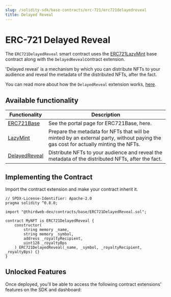 ---
slug: /solidity-sdk/base-contracts/erc-721/erc721delayedreveal
title: Delayed Reveal
---


# ERC-721 Delayed Reveal

The `ERC721DelayedReveal` smart contract uses the [ERC721LazyMint](https://github.com/thirdweb-dev/contracts/blob/main/contracts/base/ERC721LazyMint.sol) base contract along with the `DelayedReveal`contract extension.

'Delayed reveal' is a mechanism by which you can distribute NFTs to your audience and reveal the metadata of the distributed NFTs, after the fact.

You can read more about how the `DelayedReveal` extension works, [here](https://blog.thirdweb.com/delayed-reveal-nfts).

<ViewContractCodeButton
  link="https://github.com/thirdweb-dev/contracts/blob/main/contracts/base/ERC721DelayedReveal.sol"
  name="ERC721DelayedReveal"
/>

## Available functionality

| Functionality                                                    | Description                                                                                                                        |
| ---------------------------------------------------------------- | ---------------------------------------------------------------------------------------------------------------------------------- |
| [ERC721Base](/solidity-sdk/base-contracts/erc-721/erc721base)    | See the portal page for ERC721Base, here.                                                                                          |
| [LazyMint](/solidity-sdk/contract-extensions/lazymint)           | Prepare the metadata for NFTs that will be minted by an external party, without paying the gas cost for actually minting the NFTs. |
| [DelayedReveal](/solidity-sdk/contract-extensions/delayedreveal) | Distribute NFTs to your audience and reveal the metadata of the distributed NFTs, after the fact.                                  |

## Implementing the Contract

Import the contract extension and make your contract inherit it.

```solidity
// SPDX-License-Identifier: Apache-2.0
pragma solidity ^0.8.0;

import "@thirdweb-dev/contracts/base/ERC721DelayedReveal.sol";

contract MyNFT is ERC721DelayedReveal {
    constructor(
        string memory _name,
        string memory _symbol,
        address _royaltyRecipient,
        uint128 _royaltyBps
    ) ERC721DelayedReveal(_name, _symbol, _royaltyRecipient, _royaltyBps) {}
}
```

## Unlocked Features

Once deployed, you'll be able to access the following contract extensions' features on the SDK and dashboard:

<div className="row" style={{ marginBottom: 24, flexWrap: 'wrap' }}>
<div className="col col--6" style={{marginTop:16}} >
  <QuickstartCard
    name="ERC721Base"
    link="/solidity-sdk/base-contracts/erc-721/erc721base#unlocked-features"
    image="/assets/icons/nft.png"
  />
</div>

<div className="col col--6" style={{ marginTop: 16 }}>
  <QuickstartCard
    name="DelayedReveal"
    link="/solidity-sdk/contract-extensions/delayedreveal#unlocked-features"
    image="/assets/icons/general.png"
  />
</div>

</div>
